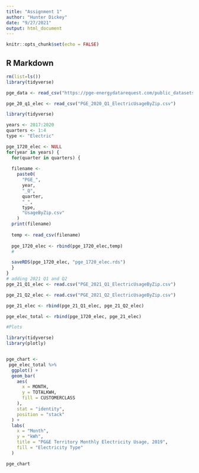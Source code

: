 ```yaml
---
title: "Assignment 1"
author: "Hunter Dickey"
date: "9/27/2021"
output: html_document
---
```


```r
knitr::opts_chunk$set(echo = FALSE)


```

## R Markdown
```r
rm(list=ls())
library(tidyverse)

pge_data <- read_csv("https://pge-energydatarequest.com/public_datasets")

pge_20_q1_elec <- read_csv("PGE_2020_Q1_ElectricUsageByZip.csv")


```

```r
library(tidyverse)

years <- 2017:2020
quarters <- 1:4
type <- "Electric"

pge_1720_elec <- NULL
for(year in years) {
  for(quarter in quarters) {
  
  filename <- 
    paste0(
      "PGE_",
      year,
      "_Q",
      quarter,
      "_",
      type,
      "UsageByZip.csv"
    )
  print(filename)
  
  temp <- read_csv(filename)
  
  pge_1720_elec <- rbind(pge_1720_elec,temp)
  # 

  saveRDS(pge_1720_elec, "pge_1720_elec.rds")
  }
}
# adding 2021 Q1 and Q2
pge_21_Q1_elec <- read.csv("PGE_2021_Q1_ElectricUsageByZip.csv")

pge_21_Q2_elec <- read.csv("PGE_2021_Q2_ElectricUsageByZip.csv")

pge_21_elec <- rbind(pge_21_Q1_elec, pge_21_Q2_elec)

pge_elec_total <- rbind(pge_1720_elec, pge_21_elec)

```


```r
#Plots

library(tidyverse)
library(plotly)


pge_chart <-
 pge_elec_total %>% 
  ggplot() +
  geom_bar(
    aes(
      x = MONTH,
      y = TOTALKWH,
      fill = CUSTOMERCLASS
    ),
    stat = "identity",
    position = "stack"
  ) +
  labs(
    x = "Month",
    y = "kWh",
    title = "PG&E Territory Monthly Electricity Usage, 2019",
    fill = "Electricity Type"
  )

pge_chart
```

